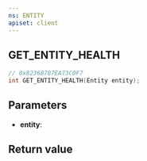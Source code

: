 ```yaml
---
ns: ENTITY
apiset: client
---
```

## GET_ENTITY_HEALTH

```c
// 0x82368787EA73C0F7
int GET_ENTITY_HEALTH(Entity entity);
```


## Parameters
* **entity**:

## Return value